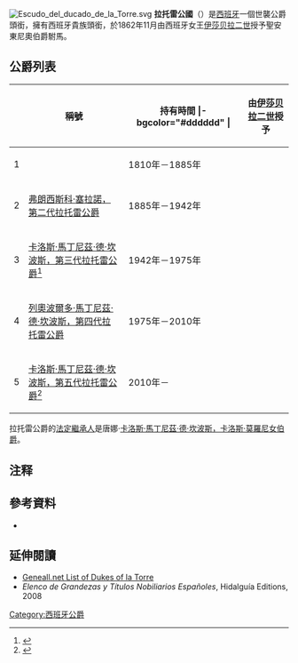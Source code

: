 {{orphan|time=2015-03-29T09:11:58+00:00}}
[[Image:Escudo_del_ducado_de_la_Torre.svg|thumb]]
'''拉托雷公國'''（{{lang-es|Ducado de la Torre}}）是[[西班牙|西班牙]]一個世襲公爵頭銜，擁有西班牙貴族頭銜{{link-en|現有的格倫代|Grandes de España (Current)|一等格倫代}}，於1862年11月由西班牙女王[[伊莎贝拉二世_(西班牙)|伊莎贝拉二世]]授予聖安東尼奧伯爵駙馬{{link-en|弗朗西斯科·塞拉諾，第一代拉托雷公爵|Francisco Serrano, 1st Duke of la Torre|弗朗西斯科·塞拉諾－多明戈斯}}。

==公爵列表==
{|  class="wikitable" 
|-
! !! 稱號 !! 持有時間 
|- bgcolor="#dddddd" |   
! colspan="5" | 由[[伊莎贝拉二世_(西班牙)|伊莎贝拉二世]]授予
|-
| 1 || {{link-en|弗朗西斯科·塞拉諾，第一代拉托雷公爵|Francisco Serrano, 1st Duke of la Torre}} || 1810年－1885年{{sfn|Houghton|1911|p=683}}
|-
| 2 || [[弗朗西斯科·塞拉諾，第二代拉托雷公爵|弗朗西斯科·塞拉諾，第二代拉托雷公爵]] || 1885年－1942年
|-
| 3 || [[卡洛斯·馬丁尼茲·德·坎波斯，第三代拉托雷公爵|卡洛斯·馬丁尼茲·德·坎波斯，第三代拉托雷公爵]]<ref>{{cite web|publisher=[[西班牙国家官方公报|西班牙國務院官方公報]]|title=MINISTERIO DEL EJERCITO|url=http://www.boe.es/datos/pdfs/BOE/1952/062/A00991-00991.pdf|volume=62|page=991|date=1952-03-02|accessdate=2010-04-10|language=es|archive-date=2019-05-23|archive-url=https://web.archive.org/web/20190523201523/https://www.boe.es/datos/pdfs/BOE/1952/062/A00991-00991.pdf|dead-url=no}}</ref> || 1942年－1975年
|-
| 4 || [[列奧波爾多·馬丁尼茲·德·坎波斯，第四代拉托雷公爵|列奧波爾多·馬丁尼茲·德·坎波斯，第四代拉托雷公爵]] || 1975年－2010年
|-
| 5 || [[卡洛斯·馬丁尼茲·德·坎波斯，第五代拉托雷公爵|卡洛斯·馬丁尼茲·德·坎波斯，第五代拉托雷公爵]]<ref>{{cite web|publisher=西班牙國務院官方公報|title=Otras disposiciones|url=http://www.boe.es/boe/dias/2001/06/14/pdfs/A21223-21223.pdf|volume=142|page=212-23|date=2001-06-14|accessdate=2010-04-10|language=es|archive-date=2016-03-04|archive-url=https://web.archive.org/web/20160304063127/http://www.boe.es/boe/dias/2001/06/14/pdfs/A21223-21223.pdf|dead-url=no}}</ref> || 2010年－
|}

拉托雷公爵的[[法定繼承人|法定繼承人]]是唐娜·[[卡洛斯·馬丁尼茲·德·坎波斯，卡洛斯·莫羅尼女伯爵|卡洛斯·馬丁尼茲·德·坎波斯，卡洛斯·莫羅尼女伯爵]]。

==注释==
{{reflist}}

==參考資料==
*{{Cite EB1911|first=A. E. |last=Houghton |wstitle=Serrano y Dominguez, Francisco|volume=24|pages=682–683}}

==延伸閱讀==
*[http://www.geneall.net/H/tit_page.php?id=9086 Geneall.net List of Dukes of la Torre] {{Wayback|url=http://www.geneall.net/H/tit_page.php?id=9086 |date=20121015063544 }}
*''Elenco de Grandezas y Títulos Nobiliarios Españoles'', Hidalguía Editions, 2008

{{DEFAULTSORT:Torre, Duke of}}
[[Category:西班牙公爵|Category:西班牙公爵]]